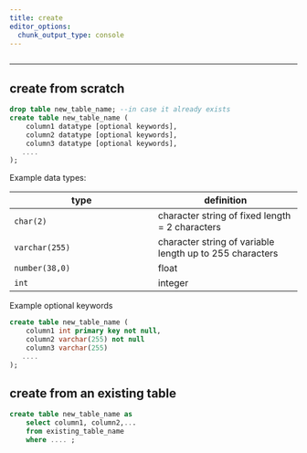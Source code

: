 ```yaml
---
title: create
editor_options: 
  chunk_output_type: console
---
```


```r
```

*********************************************************************

## create from scratch

```sql
drop table new_table_name; --in case it already exists
create table new_table_name (
    column1 datatype [optional keywords],
    column2 datatype [optional keywords],
    column3 datatype [optional keywords],
   ....
);
```

Example data types:

type | definition
------------- | -------------
`char(2)` | character string of fixed length = 2 characters
`varchar(255)` | character string of variable length up to 255 characters
`number(38,0)` | float
`int` | integer

Example optional keywords

```sql
create table new_table_name (
    column1 int primary key not null,
    column2 varchar(255) not null
    column3 varchar(255)
   ....
);
```

## create from an existing table

```sql
create table new_table_name as 
    select column1, column2,...
    from existing_table_name
    where .... ;
```



